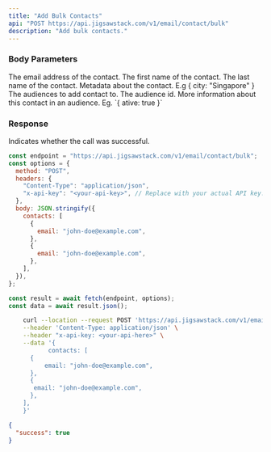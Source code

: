```yaml
---
title: "Add Bulk Contacts"
api: "POST https://api.jigsawstack.com/v1/email/contact/bulk"
description: "Add bulk contacts."
---
```


### Body Parameters

<ParamField body="contacts" type="array<object>" required>
<Expandable title="property">
<ParamField body="email" type="string" required>
The email address of the contact.
</ParamField>
<ParamField body="first_name" type="string">
The first name of the contact.
</ParamField>
<ParamField body="last_name" type="string">The last name of the contact.</ParamField>

<ParamField body="metadata" type="object">
  Metadata about the contact. E.g { city: "Singapore" }
</ParamField>

<ParamField body="audiences" type="array">
  The audiences to add contact to.
  <Expandable title="property">
    <ParamField body="audience_id" type="string">
      The audience id.
    </ParamField>
    <ParamField body="audience_metadata" type="object">
      More information about this contact in an audience. Eg. `{ ative: true }`
    </ParamField>
  </Expandable>
</ParamField>

</Expandable>
</ParamField>

<Snippet file="header.mdx" />

### Response

<ResponseField name="success" type="boolean">
  Indicates whether the call was successful.
</ResponseField>

<RequestExample>

```javascript Node.js
const endpoint = "https://api.jigsawstack.com/v1/email/contact/bulk";
const options = {
  method: "POST",
  headers: {
    "Content-Type": "application/json",
    "x-api-key": "<your-api-key>", // Replace with your actual API key.
  },
  body: JSON.stringify({
    contacts: [
      {
        email: "john-doe@example.com",
      },
      {
        email: "john-doe@example.com",
      },
    ],
  }),
};

const result = await fetch(endpoint, options);
const data = await result.json();
```

```bash cURL
    curl --location --request POST 'https://api.jigsawstack.com/v1/email/contact/bulk' \
    --header 'Content-Type: application/json' \
    --header "x-api-key: <your-api-here>" \
    --data '{
           contacts: [
      {
          email: "john-doe@example.com",
      },
      {
       email: "john-doe@example.com",
      },
    ],
    }'
```

</RequestExample>

<ResponseExample>

```json Response
{
  "success": true
}
```

</ResponseExample>
